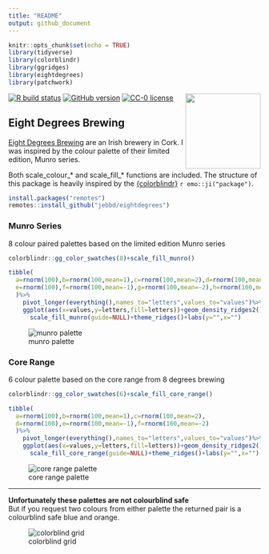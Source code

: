 ```yaml
---
title: "README"
output: github_document
---
```


```r
knitr::opts_chunk$set(echo = TRUE)
library(tidyverse)
library(colorblindr)
library(ggridges)
library(eightdegrees)
library(patchwork)
```

<!-- badges: start -->
[![R build status](https://github.com/jebbd/eightdegrees/workflows/R-CMD-check/badge.svg)](https://github.com/jebbd/eightdegrees/actions)
[![GitHub version](https://img.shields.io/badge/version-0.3.1-success)](https://github.com/Naereen/StrapDown.js)
[![CC-0 license](https://img.shields.io/badge/License-CC--0-blue.svg)](https://creativecommons.org/licenses/by-nd/4.0)
<!-- badges: end -->
<img align="right" src="inst/pngs/hex_sticker.png" width=150 height=150>

## Eight Degrees Brewing
[Eight Degrees Brewing](https://www.eightdegrees.ie/) are an Irish brewery in Cork. I was inspired by the colour palette of their limited edition, Munro series.  
    
Both scale_colour_* and scale_fill_* functions are included. The structure of this package is heavily inspired by the [{colorblindr}](https://github.com/clauswilke/colorblindr) `r emo::ji("package")`. 

```r
install.packages("remotes")
remotes::install_github("jebbd/eightdegrees")
```

### Munro Series
8 colour paired palettes based on the limited edition Munro series
```r
colorblindr::gg_color_swatches(8)+scale_fill_munro()

tibble(
  a=rnorm(100),b=rnorm(100,mean=1),c=rnorm(100,mean=2),d=rnorm(100,mean=3),
  e=rnorm(100),f=rnorm(100,mean=-1),g=rnorm(100,mean=-2),h=rnorm(100,mean=-3)
  )%>%
    pivot_longer(everything(),names_to="letters",values_to="values")%>%
    ggplot(aes(x=values,y=letters,fill=letters))+geom_density_ridges2()+
      scale_fill_munro(guide=NULL)+theme_ridges()+labs(y="",x="")

```
![munro palette](inst/pngs/munro.png)

### Core Range
6 colour palette based on the core range from 8 degrees brewing
```r
colorblindr::gg_color_swatches(6)+scale_fill_core_range()

tibble(
  a=rnorm(100),b=rnorm(100,mean=1),c=rnorm(100,mean=2),
  d=rnorm(100),e=rnorm(100,mean=-1),f=rnorm(100,mean=-2)
  )%>%
    pivot_longer(everything(),names_to="letters",values_to="values")%>%
    ggplot(aes(x=values,y=letters,fill=letters))+geom_density_ridges2()+
      scale_fill_core_range(guide=NULL)+theme_ridges()+labs(y="",x="")

```
![core range palette](inst/pngs/core_range.png)
  
*********
  
**Unfortunately these palettes are not colourblind safe**<br>
But if you request two colours from either palette the returned pair is a colourblind safe blue and orange. 
  
![colorblind grid](inst/pngs/colorblind_grid.png)
